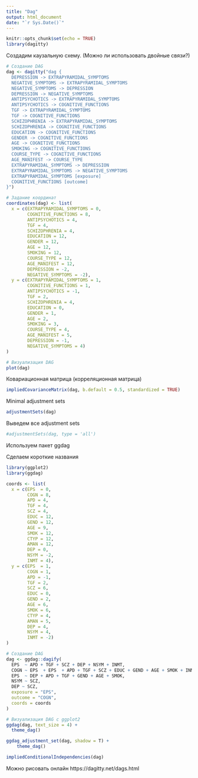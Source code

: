 ```yaml
---
title: "Dag"
output: html_document
date: "`r Sys.Date()`"
---
```


```r
knitr::opts_chunk$set(echo = TRUE)
library(dagitty)
```

Создадим каузальную схему. (Можно ли использовать двойные связи?)

```r
# Создание DAG
dag <- dagitty("dag {
  DEPRESSION -> EXTRAPYRAMIDAL_SYMPTOMS
  NEGATIVE_SYMPTOMS -> EXTRAPYRAMIDAL_SYMPTOMS
  NEGATIVE_SYMPTOMS -> DEPRESSION
  DEPRESSION -> NEGATIVE_SYMPTOMS
  ANTIPSYCHOTICS -> EXTRAPYRAMIDAL_SYMPTOMS
  ANTIPSYCHOTICS -> COGNITIVE_FUNCTIONS
  TGF -> EXTRAPYRAMIDAL_SYMPTOMS
  TGF -> COGNITIVE_FUNCTIONS
  SCHIZOPHRENIA -> EXTRAPYRAMIDAL_SYMPTOMS
  SCHIZOPHRENIA -> COGNITIVE_FUNCTIONS
  EDUCATION -> COGNITIVE_FUNCTIONS
  GENDER -> COGNITIVE_FUNCTIONS
  AGE -> COGNITIVE_FUNCTIONS
  SMOKING -> COGNITIVE_FUNCTIONS
  COURSE_TYPE -> COGNITIVE_FUNCTIONS
  AGE_MANIFEST -> COURSE_TYPE
  EXTRAPYRAMIDAL_SYMPTOMS -> DEPRESSION
  EXTRAPYRAMIDAL_SYMPTOMS -> NEGATIVE_SYMPTOMS
  EXTRAPYRAMIDAL_SYMPTOMS [exposure]
  COGNITIVE_FUNCTIONS [outcome]
}")

# Задание координат
coordinates(dag) <- list(
  x = c(EXTRAPYRAMIDAL_SYMPTOMS = 0, 
        COGNITIVE_FUNCTIONS = 8,
        ANTIPSYCHOTICS = 4, 
        TGF = 4,
        SCHIZOPHRENIA = 4,
        EDUCATION = 12,
        GENDER = 12,
        AGE = 12,
        SMOKING = 12,
        COURSE_TYPE = 12,
        AGE_MANIFEST = 12,
        DEPRESSION = -2,
        NEGATIVE_SYMPTOMS = -2),
  y = c(EXTRAPYRAMIDAL_SYMPTOMS = 1, 
        COGNITIVE_FUNCTIONS = 1,
        ANTIPSYCHOTICS = -1, 
        TGF = 2,
        SCHIZOPHRENIA = 4,
        EDUCATION = 0,
        GENDER = 1,
        AGE = 2,
        SMOKING = 3,
        COURSE_TYPE = 4,
        AGE_MANIFEST = 5,
        DEPRESSION = -1,
        NEGATIVE_SYMPTOMS = 4)
)

# Визуализация DAG
plot(dag)
```

Ковариационная матрица (корреляционная матрица)

```r
impliedCovarianceMatrix(dag, b.default = 0.5, standardized = TRUE)
```
Minimal adjustment sets
```r
adjustmentSets(dag)
```
Выведем все adjustment sets
```r
#adjustmentSets(dag, type = 'all')
```

Используем пакет ggdag

Сделаем короткие названия
 
```r
library(ggplot2)
library(ggdag)

coords <- list(
  x = c(EPS  = 0, 
        COGN = 8,
        APD = 4, 
        TGF = 4,
        SCZ = 4,
        EDUC = 12,
        GEND = 12,
        AGE = 9,
        SMOK = 12,
        CTYP = 12,
        AMAN = 12,
        DEP = 0,
        NSYM = -2,
        INMT = 4),
  y = c(EPS  = 1, 
        COGN = 1,
        APD = -1, 
        TGF = 2,
        SCZ = 6,
        EDUC = 0,
        GEND = 2,
        AGE = 6,
        SMOK = 6,
        CTYP = 4,
        AMAN = 5,
        DEP = 4,
        NSYM = 4,
        INMT = -2)
)

# Создание DAG
dag <- ggdag::dagify(
  EPS  ~ APD + TGF + SCZ + DEP + NSYM + INMT,
  COGN ~ EPS  + EPS  + APD + TGF + SCZ + EDUC + GEND + AGE + SMOK + INMT, 
  EPS  ~ DEP + APD + TGF + GEND + AGE + SMOK,
  NSYM ~ SCZ,
  DEP ~ SCZ,
  exposure = "EPS",
  outcome = "COGN",
  coords = coords
)

# Визуализация DAG с ggplot2
ggdag(dag, text_size = 4) +
  theme_dag()
```


```r
ggdag_adjustment_set(dag, shadow = T) +
    theme_dag()
```



```r
impliedConditionalIndependencies(dag)
```
Можно рисовать онлайн https://dagitty.net/dags.html



